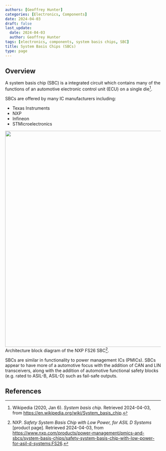 ```yaml
---
authors: [Geoffrey Hunter]
categories: [Electronics, Components]
date: 2024-04-03
draft: false
last_update:
  date: 2024-04-03
  author: Geoffrey Hunter
tags: [electronics, components, system basis chips, SBC]
title: System Basis Chips (SBCs)
type: page
---
```



## Overview

A system basis chip (SBC) is a integrated circuit which contains many of the functions of an automotive electronic control unit (ECU) on a single die[^wikipedia-system-basic-chip].

SBCs are offered by many IC manufacturers including:

* Texas Instruments
* NXP
* Infineon
* STMicroelectronics


<Image src={nxp_fs26_architecture_block_diagram} width="700px">Architecture block diagram of the NXP FS26 SBC[^nxp-fs26-product-page].</Image>

SBCs are similar in functionality to power management ICs (PMICs). SBCs appear to have more of a automotive focus with the addition of CAN and LIN transceivers, along with the addition of automotive functional safety blocks (e.g. rated to ASIL-B, ASIL-D) such as fail-safe outputs.

## References

[^wikipedia-system-basic-chip]: Wikipedia (2020, Jan 6). _System basis chip_. Retrieved 2024-04-03, from https://en.wikipedia.org/wiki/System_basis_chip.
[^nxp-fs26-product-page]: NXP. _Safety System Basis Chip with Low Power, for ASIL D Systems_ [product page]. Retrieved 2024-04-03, from https://www.nxp.com/products/power-management/pmics-and-sbcs/system-basis-chips/safety-system-basis-chip-with-low-power-for-asil-d-systems:FS26.
